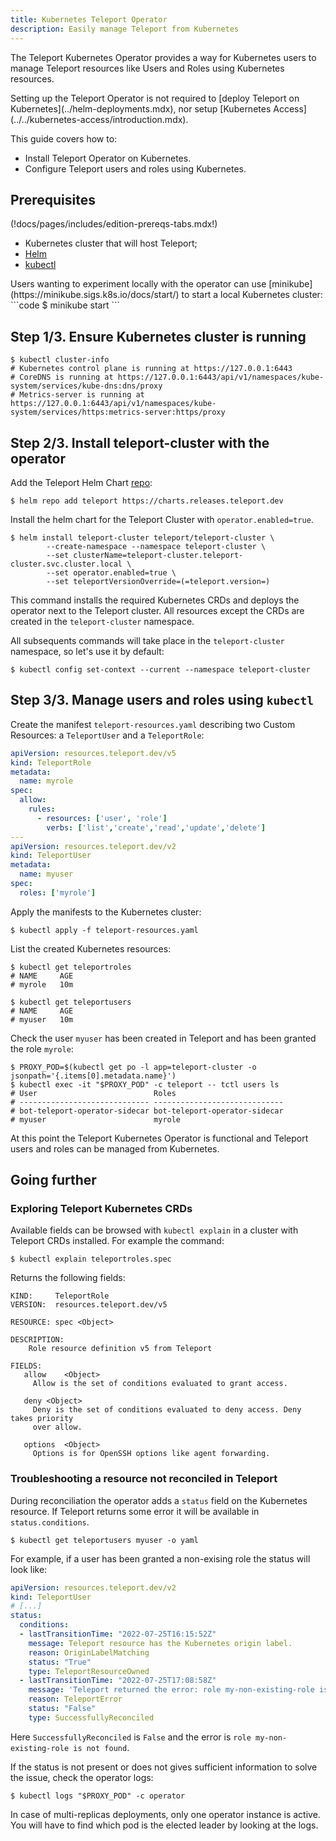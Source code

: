 ```yaml
---
title: Kubernetes Teleport Operator
description: Easily manage Teleport from Kubernetes
---
```


The Teleport Kubernetes Operator provides a way for Kubernetes users to manage Teleport resources like Users and
Roles using Kubernetes resources.

<Admonition type="note">
  Setting up the Teleport Operator is not required to
  [deploy Teleport on Kubernetes](../helm-deployments.mdx), nor setup
  [Kubernetes Access](../../kubernetes-access/introduction.mdx).
</Admonition>

This guide covers how to:
- Install Teleport Operator on Kubernetes.
- Configure Teleport users and roles using Kubernetes.

## Prerequisites

(!docs/pages/includes/edition-prereqs-tabs.mdx!)

- Kubernetes cluster that will host Teleport;
- [Helm](https://helm.sh/docs/intro/quickstart/)
- [kubectl](https://kubernetes.io/docs/tasks/tools/)

<Admonition type="tip">
  Users wanting to experiment locally with the operator can use [minikube](https://minikube.sigs.k8s.io/docs/start/)
  to start a local Kubernetes cluster:
  ```code
  $ minikube start
  ```
</Admonition>

## Step 1/3. Ensure Kubernetes cluster is running

```code
$ kubectl cluster-info
# Kubernetes control plane is running at https://127.0.0.1:6443
# CoreDNS is running at https://127.0.0.1:6443/api/v1/namespaces/kube-system/services/kube-dns:dns/proxy
# Metrics-server is running at https://127.0.0.1:6443/api/v1/namespaces/kube-system/services/https:metrics-server:https/proxy
```

## Step 2/3. Install teleport-cluster with the operator

Add the Teleport Helm Chart [repo](https://charts.releases.teleport.dev/):
```code
$ helm repo add teleport https://charts.releases.teleport.dev
```

Install the helm chart for the Teleport Cluster with `operator.enabled=true`.

```code
$ helm install teleport-cluster teleport/teleport-cluster \
        --create-namespace --namespace teleport-cluster \
        --set clusterName=teleport-cluster.teleport-cluster.svc.cluster.local \
        --set operator.enabled=true \
        --set teleportVersionOverride=(=teleport.version=)
```

This command installs the required Kubernetes CRDs and deploys the operator next to the Teleport cluster.
All resources except the CRDs are created in the `teleport-cluster` namespace.

All subsequents commands will take place in the `teleport-cluster` namespace, so let's use it by default:
```code
$ kubectl config set-context --current --namespace teleport-cluster
```

## Step 3/3. Manage users and roles using `kubectl`

Create the manifest `teleport-resources.yaml` describing two Custom Resources: a `TeleportUser` and a `TeleportRole`:

```yaml
apiVersion: resources.teleport.dev/v5
kind: TeleportRole
metadata:
  name: myrole
spec:
  allow:
    rules:
      - resources: ['user', 'role']
        verbs: ['list','create','read','update','delete']
---
apiVersion: resources.teleport.dev/v2
kind: TeleportUser
metadata:
  name: myuser
spec:
  roles: ['myrole']
```

Apply the manifests to the Kubernetes cluster:

```code
$ kubectl apply -f teleport-resources.yaml
```

List the created Kubernetes resources:

```code
$ kubectl get teleportroles
# NAME     AGE
# myrole   10m

$ kubectl get teleportusers
# NAME     AGE
# myuser   10m
```

Check the user `myuser` has been created in Teleport and has been granted the role `myrole`:
```code
$ PROXY_POD=$(kubectl get po -l app=teleport-cluster -o jsonpath='{.items[0].metadata.name}')
$ kubectl exec -it "$PROXY_POD" -c teleport -- tctl users ls
# User                          Roles
# ----------------------------- -----------------------------
# bot-teleport-operator-sidecar bot-teleport-operator-sidecar
# myuser                        myrole
```

At this point the Teleport Kubernetes Operator is functional and Teleport users and roles can be managed from
Kubernetes.

## Going further

### Exploring Teleport Kubernetes CRDs

Available fields can be browsed with `kubectl explain` in a cluster with Teleport CRDs installed.
For example the command:
```code
$ kubectl explain teleportroles.spec
```
Returns the following fields:
```shell
KIND:     TeleportRole
VERSION:  resources.teleport.dev/v5

RESOURCE: spec <Object>

DESCRIPTION:
    Role resource definition v5 from Teleport

FIELDS:
   allow	<Object>
     Allow is the set of conditions evaluated to grant access.

   deny	<Object>
     Deny is the set of conditions evaluated to deny access. Deny takes priority
     over allow.

   options	<Object>
     Options is for OpenSSH options like agent forwarding.
```

### Troubleshooting a resource not reconciled in Teleport

During reconciliation the operator adds a `status` field on the Kubernetes resource.
If Teleport returns some error it will be available in `status.conditions`.

```code
$ kubectl get teleportusers myuser -o yaml
```

For example, if a user has been granted a non-exising role the status will look like:

```yaml
apiVersion: resources.teleport.dev/v2
kind: TeleportUser
# [...]
status:
  conditions:
  - lastTransitionTime: "2022-07-25T16:15:52Z"
    message: Teleport resource has the Kubernetes origin label.
    reason: OriginLabelMatching
    status: "True"
    type: TeleportResourceOwned
  - lastTransitionTime: "2022-07-25T17:08:58Z"
    message: 'Teleport returned the error: role my-non-existing-role is not found'
    reason: TeleportError
    status: "False"
    type: SuccessfullyReconciled
```

Here `SuccessfullyReconciled` is `False` and the error is `role my-non-existing-role is not found`.

If the status is not present or does not gives sufficient information to solve the issue, check the operator logs:

```shell
$ kubectl logs "$PROXY_POD" -c operator
```

<Admonition type="note">
  In case of multi-replicas deployments, only one operator instance is active.
  You will have to find which pod is the elected leader by looking at the logs.
</Admonition>

